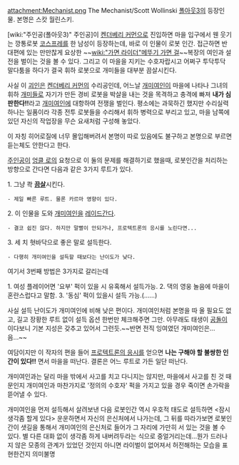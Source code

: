 attachment:Mechanist.png
The Mechanist/Scott Wollinski
[[폴아웃3]]의 등장인물. 본명은 스캇 월린스키.

[wiki:"주인공(폴아웃3)" 주인공]이 [[켄더베리 커먼]]으로 진입하면 마을 입구에서 웬 웃기는 깡통로봇 [[코스프레]]를 한 남성이 등장하는데, 바로 이 인물이 로봇 인간. 접근하면 반대편에 있는 만만찮게 요상한 ~~[[wiki:"가면 라이더"메뚜기 가면 걸]]~~복장의 여인과 설전을 벌이는 것을 볼 수 있다. 그리고 이 마을을 지키는 수호자랍시고 어쩌구 투닥투닥 말다툼을 하다가 결국 휘하 로봇으로 개미들을 대부분 끔살시킨다.

사실 이 [[괴인]]은 [[켄더베리 커먼]]의 수리공인데, 어느날 [[개미여인]]이 마을에 나타나 그녀의 휘하 [[개미]]들로 자기가 만든 경비 로봇을 박살을 내는 것을 목격하고 충격에 빠져 '''내가 심판한다!!'''라고 [[개미여인]]에 대항하여 전쟁을 벌인다. 평소에는 과묵하긴 했지만 수리실력 하나는 일품이라 각종 전투 로봇들을 수리해서 휘하 병력으로 부리고 있고, 마을 남쪽에 있던 자신의 작업장을 무슨 요새처럼 구성해 놓았다.

이 자칭 히어로질에 너무 몰입해버려서 본명이 따로 있음에도 불구하고 본명으로 부르면 듣는체도 안한다고 한다.

[[주인공]]이 [[엉클 로]]의 요청으로 이 둘의 문제를 해결하기로 했을때, 로봇인간을 처리하는 방향으로 간다면 다음과 같은 3가지 루트가 있다.

1. 그냥 콱 '''[[끔살]]'''시킨다.
 - 제일 빠른 루트. 물론 카르마 영향이 있다.
2. 이 인물을 도와 [[개미여인]]을 [[레이드]]간다.
 - 결코 쉽진 않다. 하지만 말빨이 안되거나, 프로텍트론의 응시를 노린다면...
3. 세 치 혓바닥으로 좋은 말로 설득한다.
 - 다행히 개미여인을 설득할 때보다는 난이도가 낮다.

여기서 3번째 방법은 3가지로 갈리는데

1. 여성 플레이어면 '요부' 퍽이 있을 시 유혹해서 설득가능.
2. 댁의 영웅 놀음에 마을이 혼란스럽다고 말함.
3. '동심' 퍽이 있을시 설득 가능.(……)

사실 설득 난이도가 개미여인에 비해 낮은 편이다. 개미여인처럼 본명을 따 올 필요도 없고, 길고 장황한 루트 없이 설득 옵션 한번만 체크해주면 그만. 아무래도 태생이 [[공돌이]] 이다보니 기본 지성은 갖추고 있어서 그런듯.~~반면 전직 잉여였던 개미여인은...음...~~

여담이지만 이 작자의 편을 들어 [[프로텍트론의 응시]]를 얻으면 '''나는 구해야 할 불쌍한 인간이 있다!!''' 면서 마을을 떠난다. 결론은 어느 루트로 가든 일단 떠난다.

개미여인과는 달리 마을 밖에서 사고를 치고 다니지는 않지만, 마을에서 사고를 친 것 때문인지 개미여인과 마찬가지로 '정의의 수호자' 퍽을 가지고 있을 경우 죽이면 손가락을 뜯어낼 수 있다.

개미여인을 먼저 설득해서 살려보낸 다음 로봇인간 역시 우호적 태도로 설득하면 <잠시 생각좀 할게 있다> 운운하면서 자신의 은신처에서 나가는데, 그 뒤를 따라가보면 로봇인간이 샛길을 통해서 개미여인의 은신처로 들어가 그 자리에 가만히 서 있는 것을 볼 수 있다. 별 다른 대화 없이 생각좀 하게 내버려두라는 식으로 중얼거리는데...뭔가 드러나지 않은 모종의 관계가 있었던 것인지 아니면 라이벌이 없어져서 허전해하는 모습을 표현한건지 의미불명
